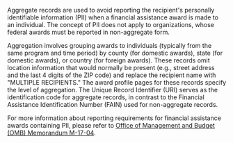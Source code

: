 Aggregate records are used to avoid reporting the recipient's
personally identifiable information (PII) when a financial
assistance award is made to an individual. The concept of PII does
not apply to organizations, whose federal awards must be reported in
non-aggregate form.

Aggregation involves grouping awards to individuals (typically from
the same program and time period) by county (for domestic awards),
state (for domestic awards), or country (for foreign awards). These
records omit location information that would normally be present
(e.g., street address and the last 4 digits of the ZIP code) and
replace the recipient name with "MULTIPLE RECIPIENTS." The award 
profile pages for these records specify the level of
aggregation. The Unique Record Identifier (URI) serves as the
identification code for aggregate records, in contrast to the
Financial Assistance Identification Number (FAIN) used for
non-aggregate records.

For more information about reporting requirements for financial assistance
awards containing PII, please refer to
<a target="_blank" rel="noopener noreferrer" href="https://www.whitehouse.gov/wp-content/uploads/legacy_drupal_files/omb/memoranda/2017/m-17-04.pdf">Office of Management and Budget (OMB) Memorandum M-17-04</a>.